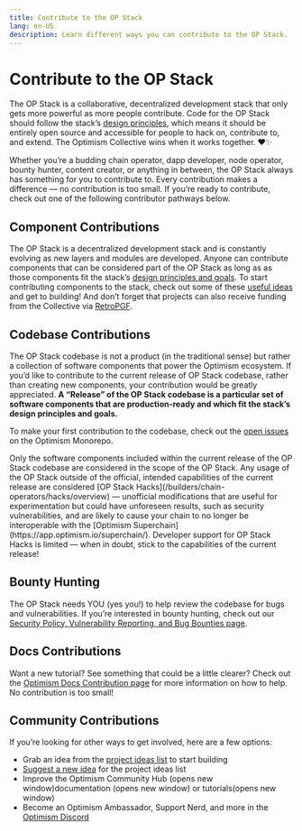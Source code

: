 ```yaml
---
title: Contribute to the OP Stack
lang: en-US
description: Learn different ways you can contribute to the OP Stack.
---
```



# Contribute to the OP Stack

The OP Stack is a collaborative, decentralized development stack that only gets more powerful as more people contribute. Code for the OP Stack should follow the stack’s [design principles](/stack/protocol/design-principles), which means it should be entirely open source and accessible for people to hack on, contribute to, and extend. 
The Optimism Collective wins when it works together. ♥️✨

Whether you’re a budding chain operator, dapp developer, node operator, bounty hunter, content creator, or anything in between, the OP Stack always has something for you to contribute to. 
Every contribution makes a difference — no contribution is too small. If you’re ready to contribute, check out one of the following contributor pathways below.

## Component Contributions
The OP Stack is a decentralized development stack and is constantly evolving as new layers and modules are developed. Anyone can contribute components that can be considered part of the OP Stack as long as as those components fit the stack’s [design principles and goals](/stack/protocol/design-principles). 
To start contributing components to the stack, check out some of these [useful ideas](https://github.com/ethereum-optimism/ecosystem-contributions) and get to building! And don’t forget that projects can also receive funding from the Collective via [RetroPGF](https://community.optimism.io/docs/governance/citizens-house/#how-retropgf-works).

## Codebase Contributions
The OP Stack codebase is not a product (in the traditional sense) but rather a collection of software components that power the Optimism ecosystem. 
If you’d like to contribute to the current release of OP Stack codebase, rather than creating new components, your contribution would be greatly appreciated. 
**A “Release” of the OP Stack codebase is a particular set of software components that are production-ready and which fit the stack’s design principles and goals.**

To make your first contribution to the codebase, check out the [open issues](https://github.com/ethereum-optimism/optimism/issues) on the Optimism Monorepo.

<Callout type="warning">
Only the software components included within the current release of the OP Stack codebase are considered in the scope of the OP Stack. 
Any usage of the OP Stack outside of the official, intended capabilities of the current release are considered [OP Stack Hacks](/builders/chain-operators/hacks/overview) — unofficial modifications that are useful for experimentation but could have unforeseen results, such as security vulnerabilities, and are likely to cause your chain to no longer be interoperable with the [Optimism Superchain](https://app.optimism.io/superchain/). 
Developer support for OP Stack Hacks is limited — when in doubt, stick to the capabilities of the current release!
</Callout>

## Bounty Hunting
The OP Stack needs YOU (yes you!) to help review the codebase for bugs and vulnerabilities. If you’re interested in bounty hunting, check out our [Security Policy, Vulnerability Reporting, and Bug Bounties page](../resources/security-policy).

## Docs Contributions
Want a new tutorial? See something that could be a little clearer? Check out the [Optimism Docs Contribution page](docs-contribute) for more information on how to help. No contribution is too small!

## Community Contributions
If you’re looking for other ways to get involved, here are a few options:

*   Grab an idea from the [project ideas list](https://github.com/ethereum-optimism/ecosystem-contributions) to start building
*   [Suggest a new idea](https://github.com/ethereum-optimism/ecosystem-contributions/issues/74) for the project ideas list
*   Improve the Optimism Community Hub (opens new window)documentation (opens new window) or tutorials(opens new window)
*   Become an Optimism Ambassador, Support Nerd, and more in the [Optimism Discord](https://discord.gg/optimism)
